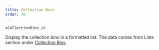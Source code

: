 ```yaml
---
title: Collection Bins
order: 70
---
```

```
<CollectionBins />
```
Display the collection bins in a formatted list. The data comes from Lists section under [Collection Bins](/gently-hugged/contents/lists/collection-bins/).